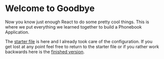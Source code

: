 # Welcome to Goodbye

Now you know just enough React to do some pretty cool things. This is where we put everything we learned together to build a Phonebook Application.

The [starter file](https://codesandbox.io/s/react-for-designers-starter-66xq69) is here and I already took care of the configuration. If you get lost at any point feel free to return to the starter file or if you rather work backwards here is the [finished version](https://codesandbox.io/s/react-for-designers-si64oi?file=/src/App.js).
